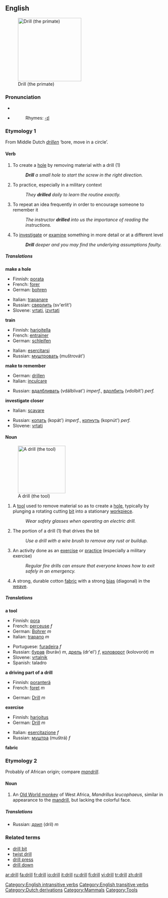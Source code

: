 ==English==
[[Image:Drill primate.png|right|thumb|200px|thumb|Drill (the primate)]]

===Pronunciation===
*{{IPA|/drɪl/}}
*{{AHD|drĭl}}
*:Rhymes: [[Rhymes:English:-ɪl|-ɪl]]

===Etymology 1===
From Middle Dutch ''[[drillen]]'' ‘bore, move in a circle’.

====Verb====
{{en-verb}}

# To create a [[hole]] by removing material with a drill (1)
#:'''''Drill''' a small hole to start the screw in the right direction.''
# To practice, especially in a military context
#:''They '''drilled''' daily to learn the routine exactly.''
# To repeat an idea frequently in order to encourage someone to remember it
#:''The instructor '''drilled''' into us the importance of reading the instructions.''
# To [[investigate]] or [[examine]] something in more detail or at a different level
#:'''''Drill''' deeper and you may find the underlying assumptions faulty.''

=====Translations=====
'''make a hole'''
{{top}}
*Finnish: [[porata]]
*French: [[forer]]
*German: [[bohren]]
{{mid}}
*Italian: [[trapanare]]
*Russian: [[сверлить]] (sv'erlít')
*Slovene: [[vrtati]], [[izvrtati]]
{{bottom}}

'''train'''
{{top}}
*Finnish: [[harjoitella]]
*French: [[:fr:entrainer|entrainer]]
*German: [[:de:schleifen|schleifen]]
{{mid}}
*Italian: [[esercitarsi]]
*Russian: [[муштровать]] (muštrovát')
{{bottom}}

'''make to remember'''
{{top}}
*German: [[:de:drillen|drillen]]
*Italian: [[inculcare]]
{{mid}}
*Russian: [[вдалбливать]] (vdálblivat') ''imperf.'', [[вдолбить]] (vdolbít') ''perf.''
{{bottom}}

'''investigate closer'''
{{top}}
*Italian: {{fig}} [[scavare]]
{{mid}}
*Russian: [[копать]] (kopát') ''imperf.'', [[копнуть]] (kopnút') ''perf.'' <!--lit. 'to dig'-->
*Slovene: [[vrtati]]
{{bottom}}

====Noun====
{{en-noun}}
[[Image:Battdrill.jpg|150px|thumb|A drill (the tool)]]

# A [[tool]] used to remove material so as to create a [[hole]], typically by plunging a rotating cutting [[bit]] into a stationary [[workpiece]].
#:''Wear safety glasses when operating an electric drill.''
# The portion of a drill (1) that drives the bit
#:''Use a drill with a wire brush to remove any rust or buildup.''
# An activity done as an [[exercise]] or [[practice]] (especially a military exercise)
#:''Regular fire drills can ensure that everyone knows how to exit safely in an emergency.''
# A strong, durable cotton [[fabric]] with a strong [[bias]] (diagonal) in the [[weave]]. 

=====Translations=====
'''a tool'''
{{top}}
* Finnish: [[pora]]
* French: [[:fr:perceuse|perceuse]] ''f''
* German: [[:de:Bohrer|Bohrer]] ''m''
* Italian: [[trapano]] ''m''
{{mid}}
* Portuguese: [[furadeira]] ''f''
* Russian: [[бурав]] (buráv) ''m'', [[дрель]] (dr'el') ''f'', [[коловорот]] (kolovorót) ''m'' 
* Slovene: [[vrtalnik]] {{m}}
* Spanish: taladro
{{bottom}}

'''a driving part of a drill'''
{{top}}
*Finnish: [[poranterä]]
* French: [[:fr:foret|foret]] ''m''
{{mid}}
*German: [[:de:Drill|Drill]] ''m''
{{bottom}}

'''exercise'''
{{top}}
*Finnish: [[harjoitus]]
*German: [[:de:Drill|Drill]] ''m''
{{mid}}
*Italian: [[esercitazione]] ''f''
*Russian: [[муштра]] (muštrá) ''f''
{{bottom}}

'''fabric'''
{{top}}
{{mid}}
{{bottom}}

===Etymology 2===
Probably of African origin; compare ''[[mandrill]]''.

====Noun====
{{en-noun}}

# An [[Old World monkey]] of West Africa, ''Mandrillus leucophaeus'', similar in appearance to the [[mandrill]], but lacking the colorful face.

=====Translations=====
{{top}}
{{mid}}
*Russian: [[дрил]] (dril) ''m''
{{bottom}}

===Related terms===
*[[drill bit]]
*[[twist drill]]
*[[drill press]]
*[[drill down]]

[[Category:English intransitive verbs]]

[[Category:English transitive verbs]]
[[Category:Dutch derivations]]
[[Category:Mammals]]
[[Category:Tools]]

[[ar:drill]]
[[fa:drill]]
[[fr:drill]]
[[io:drill]]
[[it:drill]]
[[ru:drill]]
[[fi:drill]]
[[vi:drill]]
[[tr:drill]]
[[zh:drill]]
